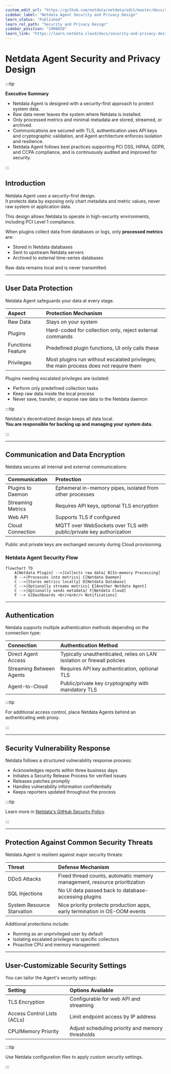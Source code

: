 ```yaml
---
custom_edit_url: "https://github.com/netdata/netdata/edit/master/docs/security-and-privacy-design/netdata-agent-security.md"
sidebar_label: "Netdata Agent Security and Privacy Design"
learn_status: "Published"
learn_rel_path: "Security and Privacy Design"
sidebar_position: "1900010"
learn_link: "https://learn.netdata.cloud/docs/security-and-privacy-design/netdata-agent-security-and-privacy-design"
---
```


# Netdata Agent Security and Privacy Design

:::tip

**Executive Summary**

- Netdata Agent is designed with a security-first approach to protect system data.
- Raw data never leaves the system where Netdata is installed.
- Only processed metrics and minimal metadata are stored, streamed, or archived.
- Communications are secured with TLS, authentication uses API keys and cryptographic validation, and Agent architecture enforces isolation and resilience.
- Netdata Agent follows best practices supporting PCI DSS, HIPAA, GDPR, and CCPA compliance, and is continuously audited and improved for security.

:::

## Introduction

Netdata Agent uses a security-first design.  
It protects data by exposing only chart metadata and metric values, never raw system or application data.

This design allows Netdata to operate in high-security environments, including PCI Level 1 compliance.

When plugins collect data from databases or logs, only **processed metrics** are:

- Stored in Netdata databases
- Sent to upstream Netdata servers
- Archived to external time-series databases

Raw data remains local and is never transmitted.

---

## User Data Protection

Netdata Agent safeguards your data at every stage.

| **Aspect**        | **Protection Mechanism**                                                              |
|:------------------|:--------------------------------------------------------------------------------------|
| Raw Data          | Stays on your system                                                                  |
| Plugins           | Hard-coded for collection only, reject external commands                              |
| Functions Feature | Predefined plugin functions, UI only calls these                                      |
| Privileges        | Most plugins run without escalated privileges; the main process does not require them |

Plugins needing escalated privileges are isolated:

- Perform only predefined collection tasks
- Keep raw data inside the local process
- Never save, transfer, or expose raw data to the Netdata daemon

:::tip

Netdata's decentralized design keeps all data local.  
**You are responsible for backing up and managing your system data.**

:::

---

## Communication and Data Encryption

Netdata secures all internal and external communications:

| **Communication** | **Protection**                                                      |
|:------------------|:--------------------------------------------------------------------|
| Plugins to Daemon | Ephemeral in-memory pipes, isolated from other processes            |
| Streaming Metrics | Requires API keys, optional TLS encryption                          |
| Web API           | Supports TLS if configured                                          |
| Cloud Connection  | MQTT over WebSockets over TLS with public/private key authorization |

Public and private keys are exchanged securely during Cloud provisioning.

### Netdata Agent Security Flow

```mermaid
flowchart TD
    A[Netdata Plugin] -->|Collects raw data| B[In-memory Processing]
    B -->|Processes into metrics| C[Netdata Daemon]
    C -->|Stores metrics locally| D[Netdata Database]
    C -->|Optionally streams metrics| E[Another Netdata Agent]
    C -->|Optionally sends metadata| F[Netdata Cloud]
    F --> G[Dashboards <br/>&<br/> Notifications]
```

---

## Authentication

Netdata supports multiple authentication methods depending on the connection type:

| **Connection**           | **Authentication Method**                                               |
|:-------------------------|:------------------------------------------------------------------------|
| Direct Agent Access      | Typically unauthenticated, relies on LAN isolation or firewall policies |
| Streaming Between Agents | Requires API key authentication, optional TLS                           |
| Agent-to-Cloud           | Public/private key cryptography with mandatory TLS                      |

:::tip

For additional access control, place Netdata Agents behind an authenticating web proxy.

:::

---

## Security Vulnerability Response

Netdata follows a structured vulnerability response process:

- Acknowledges reports within three business days
- Initiates a Security Release Process for verified issues
- Releases patches promptly
- Handles vulnerability information confidentially
- Keeps reporters updated throughout the process

:::tip

Learn more in [Netdata's GitHub Security Policy](https://github.com/netdata/netdata/security/policy).

:::

---

## Protection Against Common Security Threats

Netdata Agent is resilient against major security threats:

| **Threat**                 | **Defense Mechanism**                                                      |
|:---------------------------|:---------------------------------------------------------------------------|
| DDoS Attacks               | Fixed thread counts, automatic memory management, resource prioritization  |
| SQL Injections             | No UI data passed back to database-accessing plugins                       |
| System Resource Starvation | Nice priority protects production apps, early termination in OS-OOM events |

Additional protections include:

- Running as an unprivileged user by default
- Isolating escalated privileges to specific collectors
- Proactive CPU and memory management

---

## User-Customizable Security Settings

You can tailor the Agent's security settings:

| **Setting**                 | **Options Available**                            |
|:----------------------------|:-------------------------------------------------|
| TLS Encryption              | Configurable for web API and streaming           |
| Access Control Lists (ACLs) | Limit endpoint access by IP address              |
| CPU/Memory Priority         | Adjust scheduling priority and memory thresholds |

:::tip

Use Netdata configuration files to apply custom security settings.

:::
